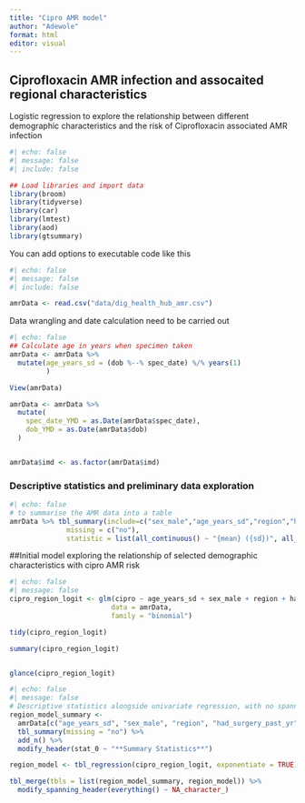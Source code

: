```yaml
---
title: "Cipro AMR model"
author: "Adewole"
format: html
editor: visual
---
```


## Ciprofloxacin AMR infection and assocaited regional characteristics
Logistic regression to explore the relationship between different demographic characteristics and the risk of Ciprofloxacin associated AMR infection

```r
#| echo: false
#| message: false 
#| include: false

## Load libraries and import data
library(broom)
library(tidyverse)
library(car)
library(lmtest)
library(aod)
library(gtsummary)
```

You can add options to executable code like this

```r
#| echo: false
#| message: false 
#| include: false

amrData <- read.csv("data/dig_health_hub_amr.csv")
```


Data wrangling and date calculation need to be carried out

```r
#| echo: false
## Calculate age in years when specimen taken
amrData <- amrData %>% 
  mutate(age_years_sd = (dob %--% spec_date) %/% years(1)
         )

View(amrData)

amrData <- amrData %>% 
  mutate(
    spec_date_YMD = as.Date(amrData$spec_date),
    dob_YMD = as.Date(amrData$dob)
  )


amrData$imd <- as.factor(amrData$imd)
```

### Descriptive statistics and preliminary data exploration
```r
#| echo: false
# to summarise the AMR data into a table
amrData %>% tbl_summary(include=c("sex_male","age_years_sd","region","had_surgery_past_yr","ethnicity","imd","organism","coamox","cipro","gentam"),
              missing = c("no"),
              statistic = list(all_continuous() ~ "{mean} ({sd})", all_categorical() ~ "{n} ({p}%)"))

```

##Initial model exploring the relationship of selected demographic characteristics with cipro AMR risk 

```r
#| echo: false
#| message: false
cipro_region_logit <- glm(cipro ~ age_years_sd + sex_male + region + had_surgery_past_yr + ethnicity + imd,
                         data = amrData,
                         family = "binomial")

tidy(cipro_region_logit)

summary(cipro_region_logit)


glance(cipro_region_logit)

```


```r
#| echo: false
#| message: false
# Descriptive statistics alongside univariate regression, with no spanning header
region_model_summary <-
  amrData[c("age_years_sd", "sex_male", "region", "had_surgery_past_yr", "ethnicity", "imd")] %>%
  tbl_summary(missing = "no") %>%
  add_n() %>%
  modify_header(stat_0 ~ "**Summary Statistics**")

region_model <- tbl_regression(cipro_region_logit, exponentiate = TRUE)

tbl_merge(tbls = list(region_model_summary, region_model)) %>%
  modify_spanning_header(everything() ~ NA_character_)
```


